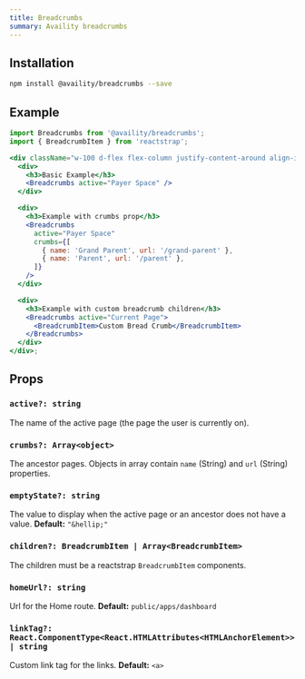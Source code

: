 ```yaml
---
title: Breadcrumbs
summary: Availity breadcrumbs
---
```


## Installation

```bash
npm install @availity/breadcrumbs --save
```

## Example

```jsx  viewCode=true
import Breadcrumbs from '@availity/breadcrumbs';
import { BreadcrumbItem } from 'reactstrap';

<div className="w-100 d-flex flex-column justify-content-around align-items-start">
  <div>
    <h3>Basic Example</h3>
    <Breadcrumbs active="Payer Space" />
  </div>

  <div>
    <h3>Example with crumbs prop</h3>
    <Breadcrumbs
      active="Payer Space"
      crumbs={[
        { name: 'Grand Parent', url: '/grand-parent' },
        { name: 'Parent', url: '/parent' },
      ]}
    />
  </div>

  <div>
    <h3>Example with custom breadcrumb children</h3>
    <Breadcrumbs active="Current Page">
      <BreadcrumbItem>Custom Bread Crumb</BreadcrumbItem>
    </Breadcrumbs>
  </div>
</div>;
```

## Props

### `active?: string`

The name of the active page (the page the user is currently on).

### `crumbs?: Array<object>`

The ancestor pages. Objects in array contain `name` (String) and `url` (String) properties.

### `emptyState?: string`

The value to display when the active page or an ancestor does not have a value. **Default:** `"&hellip;"`

### `children?: BreadcrumbItem | Array<BreadcrumbItem>`

The children must be a reactstrap `BreadcrumbItem` components.

### `homeUrl?: string`

Url for the Home route. **Default:** `public/apps/dashboard`

### `linkTag?: React.ComponentType<React.HTMLAttributes<HTMLAnchorElement>> | string`

Custom link tag for the links. **Default:** `<a>`
